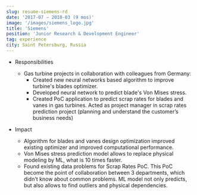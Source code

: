 ```yaml
---
slug: resume-siemens-rd
date: '2017-07 – 2018-03 (9 mos)'
image: '/images/siemens_logo.jpg'
title: 'Siemens'
position: 'Junior Research & Development Engineer'
tag: experience
city: Saint Petersburg, Russia
---
```

* Responsibilities
    * Gas turbine projects in collaboration with colleagues from Germany:
        * Created new neural networks based algorithm to improve turbine's blades optimizer.
        * Developed neural network to predict blade's Von Mises stress.
        * Created PoC application to predict scrap rates for blades and vanes in gas turbines. Acted as project manager in scrap rates prediction project (planning and understand the customer’s business needs)


* Impact
    * Algorithm for blades and vanes design optimization improved existing optimizer and improved computational performance.
    * Von Mises stress prediction model allows to replace physical modeling by ML, what is 10 times faster.
    * Found existing data problems for Scrap Rates PoC. This PoC become the point of collaboration between 3 departments, which didn't know about common problems. ML model not only predicts, but also allows to find outliers and physical dependencies.


